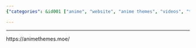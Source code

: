 ```yaml
---
{"categories": &id001 ["anime", "website", "anime themes", "videos", "themes", "popular", "information"], "category": "Anime", "date": "2022-10-10 06:44:35", "description": "Discover the world of popular anime videos and their captivating themes on the comprehensive website, 'anime themes'. Dive into an extensive collection of information that will enhance your appreciation for these beloved animated series.", "tags": *id001, "title": "anime video sites"}

---
```


------
https://animethemes.moe/
